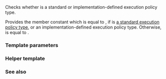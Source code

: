 {{cpp/title|is_execution_policy}}
{{cpp/algorithm/navbar}}

{{ddcl|header = execution|since=c++17|1=
template&lt; class T &gt;
struct is_execution_policy;
}}

Checks whether {{tt|T}} is a standard or implementation-defined execution policy type.

Provides the member constant {{c|value}} which is equal to {{c|true}}, if {{tt|T}} is [[cpp/algorithm/execution_policy_tag_t|a standard execution policy type]], or an implementation-defined execution policy type. Otherwise, {{c|value}} is equal to {{c|false}}.

{{cpp/types/nospec|pv}}

===Template parameters===
{{par begin}}
{{par|T|a type to check}}
{{par end}}

===Helper template===
{{ddcl|header = execution|since=c++17|1=
template&lt; class T &gt;
constexpr bool is_execution_policy_v = std::is_execution_policy&lt;T&gt;::value;
}}

{{cpp/types/integral_constant/inherit|{{tt|T}} is a standard or implementation-defined execution policy type}}

{{example
|code=
#include &lt;execution&gt;

static_assert(std::is_execution_policy_v&lt;std::execution::unsequenced_policy&gt;);
static_assert(!std::is_execution_policy_v&lt;int&gt;);

int main() {}
}}

===See also===
{{dsc begin}}
{{dsc inc|cpp/algorithm/dsc execution_policy_tag_t}}
{{dsc inc|cpp/algorithm/dsc execution_policy_tag}}
{{dsc end}}

{{langlinks|es|ja|zh}}